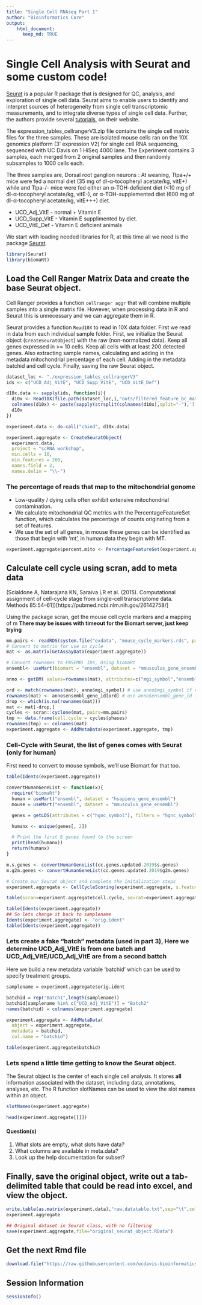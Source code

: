 ```yaml
---
title: "Single Cell RNAseq Part 1"
author: "Bioinformatics Core"
output:
    html_document:
      keep_md: TRUE
---
```


# Single Cell Analysis with Seurat and some custom code!

[Seurat](http://satijalab.org/seurat/) is a popular R package that is designed for QC, analysis, and exploration of single cell data. Seurat aims to enable users to identify and interpret sources of heterogeneity from single cell transcriptomic measurements, and to integrate diverse types of single cell data. Further, the authors provide several [tutorials](https://satijalab.org/seurat/vignettes.html), on their website.

The expression_tables_cellrangerV3.zip file contains the single cell matrix files for the three samples. These are isolated mouse cells ran on the 10X genomics platform (3' expression V2) for single cell RNA sequencing, sequenced with UC Davis on 1 HiSeq 4000 lane. The Experiment contains 3 samples, each merged from 2 original samples and then randomly subsamples to 1000 cells each.

The three samples are, Dorsal root ganglion neurons :
At weaning, Ttpa+/+ mice were fed a normal diet (35 mg of dl-α-tocopheryl acetate/kg, vitE+) while and Ttpa-/- mice were fed either an α-TOH-deficient diet (<10 mg of dl-α-tocopheryl acetate/kg, vitE-), or α-TOH-supplemented diet (600 mg of dl-α-tocopheryl acetate/kg, vitE+++) diet.

* UCD_Adj_VitE - normal + Vitamin E
* UCD_Supp_VitE - Vitamin E supplimented by diet.
* UCD_VitE_Def - Vitamin E deficient animals

We start with loading needed libraries for R, at this time all we need is the package [Seurat](http://satijalab.org/seurat/).
```r
library(Seurat)
library(biomaRt)
```

## Load the Cell Ranger Matrix Data and create the base Seurat object.
Cell Ranger provides a function `cellranger aggr` that will combine multiple samples into a single matrix file. However, when processing data in R and Seurat this is unnecessary and we can aggregate them in R.

Seurat provides a function `Read10X` to read in 10X data folder. First we read in data from each individual sample folder. First, we initialize the Seurat object (`CreateSeuratObject`) with the raw (non-normalized data). Keep all genes expressed in >= 10 cells. Keep all cells with at least 200 detected genes. Also extracting sample names, calculating and adding in the metadata mitochondrial percentage of each cell. Adding in the metadata batchid and cell cycle. Finally, saving the raw Seurat object.

```r
dataset_loc <- "./expression_tables_cellrangerV3"
ids <- c("UCD_Adj_VitE", "UCD_Supp_VitE", "UCD_VitE_Def")

d10x.data <- sapply(ids, function(i){
  d10x <- Read10X(file.path(dataset_loc,i,"outs/filtered_feature_bc_matrix"))
  colnames(d10x) <- paste(sapply(strsplit(colnames(d10x),split="-"),'[[',1L),i,sep="-")
  d10x
})

experiment.data <- do.call("cbind", d10x.data)

experiment.aggregate <- CreateSeuratObject(
  experiment.data,
  project = "scRNA workshop",
  min.cells = 10,
  min.features = 200,
  names.field = 2,
  names.delim = "\\-")
```

### The percentage of reads that map to the mitochondrial genome

* Low-quality / dying cells often exhibit extensive mitochondrial contamination.
* We calculate mitochondrial QC metrics with the PercentageFeatureSet function, which calculates the percentage of counts originating from a set of features.
* We use the set of all genes, in mouse these genes can be identified as those that begin with 'mt', in human data they begin with MT.

```r
experiment.aggregate$percent.mito <- PercentageFeatureSet(experiment.aggregate, pattern = "^mt-")
```


## Calculate cell cycle using scran, add to meta data
(Scialdone A, Natarajana KN, Saraiva LR et al. (2015). Computational assignment of cell-cycle stage from single-cell transcriptome data. Methods 85:54–61])[https://pubmed.ncbi.nlm.nih.gov/26142758/]

Using the package scran, get the mouse cell cycle markers and a mapping of m
**There may be issues with timeout for the Biomart server, just keep trying**
```r
mm.pairs <- readRDS(system.file("exdata", "mouse_cycle_markers.rds", package="scran"))
# Convert to matrix for use in cycle
mat <- as.matrix(GetAssayData(experiment.aggregate))

# Convert rownames to ENSEMBL IDs, Using biomaRt
ensembl<- useMart(biomart = "ensembl", dataset = "mmusculus_gene_ensembl")

anno <- getBM( values=rownames(mat), attributes=c("mgi_symbol","ensembl_gene_id") , filters= "mgi_symbol"  ,mart=ensembl)

ord <- match(rownames(mat), anno$mgi_symbol) # use anno$mgi_symbol if via biomaRt
rownames(mat) <- anno$ensembl_gene_id[ord] # use anno$ensembl_gene_id if via biomaRt
drop <- which(is.na(rownames(mat)))
mat <- mat[-drop,]
cycles <- scran::cyclone(mat, pairs=mm.pairs)
tmp <- data.frame(cell.cycle = cycles$phases)
rownames(tmp) <- colnames(mat)
experiment.aggregate <- AddMetaData(experiment.aggregate, tmp)
```

### Cell-Cycle with Seurat, the list of genes comes with Seurat (only for human)

First need to convert to mouse symbols, we'll use Biomart for that too.
```r
table(Idents(experiment.aggregate))

convertHumanGeneList <- function(x){
  require("biomaRt")
  human = useMart("ensembl", dataset = "hsapiens_gene_ensembl")
  mouse = useMart("ensembl", dataset = "mmusculus_gene_ensembl")

  genes = getLDS(attributes = c("hgnc_symbol"), filters = "hgnc_symbol", values = x , mart = human, attributesL = c("mgi_symbol"), martL = mouse, uniqueRows=T)

  humanx <- unique(genes[, 2])

  # Print the first 6 genes found to the screen
  print(head(humanx))
  return(humanx)
}

m.s.genes <- convertHumanGeneList(cc.genes.updated.2019$s.genes)
m.g2m.genes <- convertHumanGeneList(cc.genes.updated.2019$g2m.genes)

# Create our Seurat object and complete the initalization steps
experiment.aggregate <- CellCycleScoring(experiment.aggregate, s.features = m.s.genes, g2m.features = m.g2m.genes, set.ident = TRUE)

table(scran=experiment.aggregate$cell.cycle, seurat=experiment.aggregate$Phase)

table(Idents(experiment.aggregate))
## So lets change it back to samplename
Idents(experiment.aggregate) <- "orig.ident"
table(Idents(experiment.aggregate))
```

### Lets create a fake "batch" metadata (used in part 3), Here we determine UCD_Adj_VitE is from one batch and UCD_Adj_VitE/UCD_Adj_VitE are from a second battch

Here we build a new metadata variable 'batchid' which can be used to specify treatment groups.
```r
samplename = experiment.aggregate$orig.ident

batchid = rep("Batch1",length(samplename))
batchid[samplename %in% c("UCD_Adj_VitE")] = "Batch2"
names(batchid) = colnames(experiment.aggregate)

experiment.aggregate <- AddMetaData(
  object = experiment.aggregate,
  metadata = batchid,
  col.name = "batchid")

table(experiment.aggregate$batchid)
```

### Lets spend a little time getting to know the Seurat object.

The Seurat object is the center of each single cell analysis. It stores __all__ information associated with the dataset, including data, annotations, analyses, etc. The R function slotNames can be used to view the slot names within an object.

```r
slotNames(experiment.aggregate)
```

```r
head(experiment.aggregate[[]])
```

#### Question(s)

1. What slots are empty, what slots have data?
2. What columns are available in meta.data?
3. Look up the help documentation for subset?

## Finally, save the original object, write out a tab-delimited table that could be read into excel, and view the object.
```r
write.table(as.matrix(experiment.data),"raw.datatable.txt",sep="\t",col.names=T,row.names=T)
experiment.aggregate

## Original dataset in Seurat class, with no filtering
save(experiment.aggregate,file="original_seurat_object.RData")
```

## Get the next Rmd file
```r
download.file("https://raw.githubusercontent.com/ucdavis-bioinformatics-training/2020-Intro_Single_Cell_RNA_Seq/master/data_analysis/scRNA_Workshop-PART2.Rmd", "scRNA_Workshop-PART2.Rmd")
```

## Session Information
```r
sessionInfo()
```

